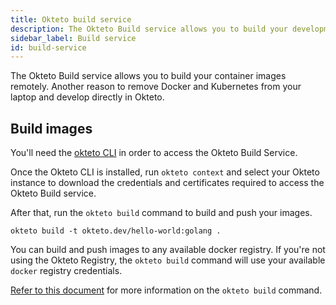 ```yaml
---
title: Okteto build service
description: The Okteto Build service allows you to build your development images directly in Okteto
sidebar_label: Build service
id: build-service
---
```



The Okteto Build service allows you to build your container images remotely. Another reason to remove Docker and Kubernetes from your laptop and develop directly in Okteto.

## Build images

You'll need the [okteto CLI](development/using-okteto-cli.mdx) in order to access the Okteto Build Service.

Once the Okteto CLI is installed, run `okteto context` and select your Okteto instance to download the credentials and certificates required to access the Okteto Build service.

After that, run the `okteto build` command to build and push your images.

```
okteto build -t okteto.dev/hello-world:golang .
```

You can build and push images to any available docker registry. If you're not using the Okteto Registry, the `okteto build` command will use your available `docker` registry credentials.

[Refer to this document](reference/okteto-cli.mdx#build) for more information on the `okteto build` command.